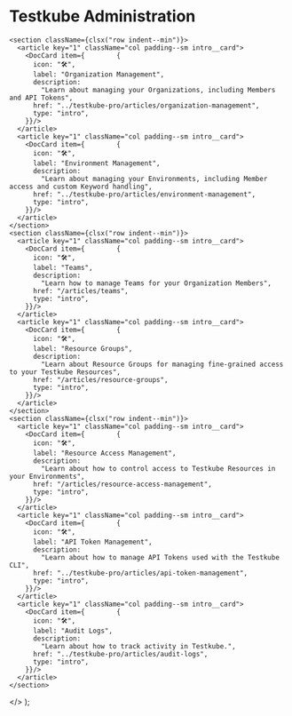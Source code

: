 
# Testkube Administration

    <section className={clsx("row indent--min")}>
      <article key="1" className="col padding--sm intro__card">
        <DocCard item={        {
          icon: "🛠",
          label: "Organization Management",
          description:
            "Learn about managing your Organizations, including Members and API Tokens",
          href: "../testkube-pro/articles/organization-management",
          type: "intro",
        }}/>
      </article>
      <article key="1" className="col padding--sm intro__card">
        <DocCard item={        {
          icon: "🛠",
          label: "Environment Management",
          description:
            "Learn about managing your Environments, including Member access and custom Keyword handling",
          href: "../testkube-pro/articles/environment-management",
          type: "intro",
        }}/>
      </article>
    </section>
    <section className={clsx("row indent--min")}>
      <article key="1" className="col padding--sm intro__card">
        <DocCard item={        {
          icon: "🛠",
          label: "Teams",
          description:
            "Learn how to manage Teams for your Organization Members",
          href: "/articles/teams",
          type: "intro",
        }}/>
      </article>
      <article key="1" className="col padding--sm intro__card">
        <DocCard item={        {
          icon: "🛠",
          label: "Resource Groups",
          description:
            "Learn about Resource Groups for managing fine-grained access to your Testkube Resources",
          href: "/articles/resource-groups",
          type: "intro",
        }}/>
      </article>
    </section>
    <section className={clsx("row indent--min")}>
      <article key="1" className="col padding--sm intro__card">
        <DocCard item={        {
          icon: "🛠",
          label: "Resource Access Management",
          description:
            "Learn about how to control access to Testkube Resources in your Environments",
          href: "/articles/resource-access-management",
          type: "intro",
        }}/>
      </article>
      <article key="1" className="col padding--sm intro__card">
        <DocCard item={        {
          icon: "🛠",
          label: "API Token Management",
          description:
            "Learn about how to manage API Tokens used with the Testkube CLI",
          href: "../testkube-pro/articles/api-token-management",
          type: "intro",
        }}/>
      </article>
      <article key="1" className="col padding--sm intro__card">
        <DocCard item={        {
          icon: "🛠",
          label: "Audit Logs",
          description:
            "Learn about how to track activity in Testkube.",
          href: "../testkube-pro/articles/audit-logs",
          type: "intro",
        }}/>
      </article>
    </section>
  </>
);

<DocCardList/>

